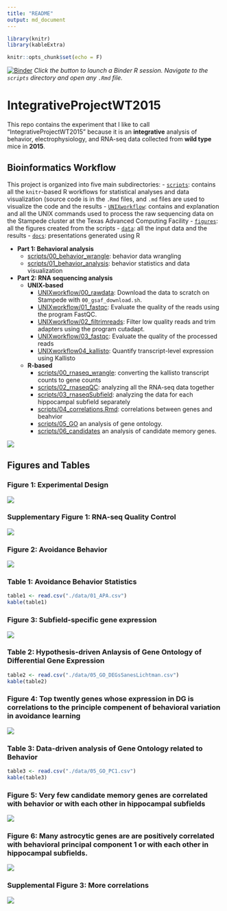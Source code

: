 ```yaml
---
title: "README"
output: md_document
---
```


```r
library(knitr)
library(kableExtra)

knitr::opts_chunk$set(echo = F)
```

[![Binder](http://mybinder.org/badge.svg)](https://mybinder.org/v2/gh/raynamharris/IntegrativeProjectWT2015/master?urlpath=rstudio)
*Click the button to launch a Binder R session. Navigate to the
`scripts` directory and open any `.Rmd` file.*

# IntegrativeProjectWT2015

This repo contains the experiment that I like to call "IntegrativeProjectWT2015" because it is an **integrative** analysis of behavior, electrophysiology, and RNA-seq data collected from **wild type** mice in **2015**. 

## Bioinformatics Workflow

This project is organized into five main subdirectories: 
- [`scripts`](scripts): contains all the `knitr`-based R workflows for statistical analyses and data visualization (source code is in the `.Rmd` files, and `.md` files are used to visualize the code and the results
- [`UNIXworkflow`](UNIXworkflow): contains and explanation and all the UNIX commands used to process the raw sequencing data on the Stampede cluster at the Texas Advanced Computing Facility
- [`figures`](figures): all the figures created from the scripts 
- [`data`](data): all the input data and the results
- [`docs`](docs): presentations generated using R 


- **Part 1: Behavioral analysis**	
    - [scripts/00_behavior_wrangle](scripts/00_behavior_wrangle.md): behavior data wrangling
    - [scripts/01_behavior_analysis](scripts/01_behavior_analysis.md): behavior statistics and data visualization
- **Part 2: RNA sequencing analysis**
  - **UNIX-based**
	  - [UNIXworkflow/00_rawdata](UNIXworkflow/00_rawdata.md): Download the data to scratch on Stampede with `00_gsaf_download.sh`. 
	  - [UNIXworkflow/01_fastqc](UNIXworkflow/01_fastqc.md): Evaluate the quality of the reads using the program FastQC.
	  - [UNIXworkflow/02_filtrimreads](UNIXworkflow/02_filtrimreads.md): Filter low quality reads and trim adapters using the program cutadapt.
  	- [UNIXworkflow/03_fastqc](UNIXworkflow/03_fastqc.md): Evaluate the quality of the processed reads
  	- [UNIXworkflow04_kallisto](UNIXworkflow04_kallisto.md): Quantify transcript-level expression using Kallisto
	 
  - **R-based**
	  - [scripts/00_rnaseq_wrangle](scripts/00_rnaseq_wrangle.md): converting the kallisto transcript counts to gene counts 
	  - [scripts/02_rnaseqQC](scripts/02_rnaseqQC.md): analyzing all the RNA-seq data together
	  - [scripts/03_rnaseqSubfield](scripts/03_rnaseqSubfield.md): analyzing the data for each hippocampal subfield separately
	  - [scripts/04_correlations.Rmd](scripts/04_correlations.md): correlations between genes and beahvior
	  - [scripts/05_GO](scripts/05_GO.md) an analysis of gene ontology. 
	  - [scripts/06_candidates](scripts/05_candidates.md) an analysis of candidate memory genes. 
	  

![](./figures/00_schematics/figure_workflow.png)

	  
## Figures and Tables

### Figure 1: Experimental Design


![](./figures/01_behavior/experimentaldesign-2.png)

### Supplementary Figure 1: RNA-seq Quality Control

![](./figures/02_rnaseqQC/supplfig-1.png)



### Figure 2: Avoidance Behavior

![](./figures/01_behavior/avoidance-1.png)

### Table 1: Avoidance Behavior Statistics

```r
table1 <- read.csv("./data/01_APA.csv")
kable(table1)
```

### Figure 3: Subfield-specific gene expression

![](./figures/03_rnaseqSubfield/volcanos-2.png)

### Table 2: Hypothesis-driven Anlaysis of Gene Ontology of Differential Gene Expression

```r
table2 <- read.csv("./data/05_GO_DEGsSanesLichtman.csv")
kable(table2)
```

### Figure 4: Top twently genes whose expression in DG is correlations to the principle compenent of behavioral variation in avoidance learning

![](./figures/04_correlations/correlations-1.png)



### Table 3: Data-driven analysis of Gene Ontology related to Behavior

```r
table3 <- read.csv("./data/05_GO_PC1.csv")
kable(table3)
```

### Figure 5: Very few candidate memory genes are correlated with behavior or with each other in hippocampal subfields

![](./figures/06_candidates/classicmemgenes-1.png)





### Figure 6: Many astrocytic genes are are positively correlated with behavioral principal component 1 or with each other in hippocampal subfields.

![](./figures/06_candidates/astrocyticgenes-1.png)

### Supplemental Figure 3: More correlations

![](./figures/06_candidates/supplefig3-3.png)



